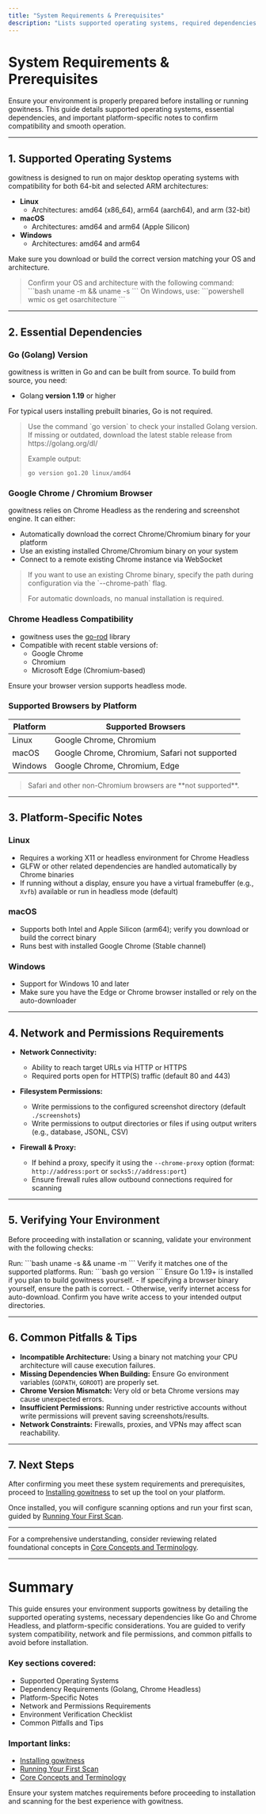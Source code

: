 ```yaml
---
title: "System Requirements & Prerequisites"
description: "Lists supported operating systems, required dependencies (such as Golang and compatibility with Chrome Headless), and platform-specific notes for Linux, macOS, and Windows. Helps users confirm their environment supports gowitness before proceeding."
---
```


# System Requirements & Prerequisites

Ensure your environment is properly prepared before installing or running gowitness. This guide details supported operating systems, essential dependencies, and important platform-specific notes to confirm compatibility and smooth operation.

---

## 1. Supported Operating Systems

gowitness is designed to run on major desktop operating systems with compatibility for both 64-bit and selected ARM architectures:

- **Linux**
  - Architectures: amd64 (x86_64), arm64 (aarch64), and arm (32-bit)
- **macOS**
  - Architectures: amd64 and arm64 (Apple Silicon)
- **Windows**
  - Architectures: amd64 and arm64

Make sure you download or build the correct version matching your OS and architecture.

> <Check>
> Confirm your OS and architecture with the following command:
> ```bash
> uname -m && uname -s
> ```
> On Windows, use:
> ```powershell
> wmic os get osarchitecture
> ```

---

## 2. Essential Dependencies

### Go (Golang) Version

gowitness is written in Go and can be built from source. To build from source, you need:

- Golang **version 1.19** or higher

For typical users installing prebuilt binaries, Go is not required.

> <Tip>
> Use the command `go version` to check your installed Golang version.
> If missing or outdated, download the latest stable release from https://golang.org/dl/
> 
> Example output:
> ```
> go version go1.20 linux/amd64
> ```

### Google Chrome / Chromium Browser

gowitness relies on Chrome Headless as the rendering and screenshot engine. It can either:

- Automatically download the correct Chrome/Chromium binary for your platform
- Use an existing installed Chrome/Chromium binary on your system
- Connect to a remote existing Chrome instance via WebSocket

> <Note>
> If you want to use an existing Chrome binary, specify the path during configuration via the `--chrome-path` flag.
>
> For automatic downloads, no manual installation is required.

### Chrome Headless Compatibility

- gowitness uses the [go-rod](https://github.com/go-rod/rod) library
- Compatible with recent stable versions of:
  - Google Chrome
  - Chromium
  - Microsoft Edge (Chromium-based)

Ensure your browser version supports headless mode.

### Supported Browsers by Platform

| Platform    | Supported Browsers                     |
|-------------|---------------------------------------|
| Linux       | Google Chrome, Chromium              |
| macOS       | Google Chrome, Chromium, Safari not supported |
| Windows     | Google Chrome, Chromium, Edge        |

> <Warning>
> Safari and other non-Chromium browsers are **not supported**.

---

## 3. Platform-Specific Notes

### Linux

- Requires a working X11 or headless environment for Chrome Headless
- GLFW or other related dependencies are handled automatically by Chrome binaries
- If running without a display, ensure you have a virtual framebuffer (e.g., `Xvfb`) available or run in headless mode (default)

### macOS

- Supports both Intel and Apple Silicon (arm64); verify you download or build the correct binary
- Runs best with installed Google Chrome (Stable channel)

### Windows

- Support for Windows 10 and later
- Make sure you have the Edge or Chrome browser installed or rely on the auto-downloader

---

## 4. Network and Permissions Requirements

- **Network Connectivity:**
  - Ability to reach target URLs via HTTP or HTTPS
  - Required ports open for HTTP(S) traffic (default 80 and 443)

- **Filesystem Permissions:**
  - Write permissions to the configured screenshot directory (default `./screenshots`)
  - Write permissions to output directories or files if using output writers (e.g., database, JSONL, CSV)

- **Firewall & Proxy:**
  - If behind a proxy, specify it using the `--chrome-proxy` option (format: `http://address:port` or `socks5://address:port`)
  - Ensure firewall rules allow outbound connections required for scanning

---

## 5. Verifying Your Environment

Before proceeding with installation or scanning, validate your environment with the following checks:

<Steps>
<Step title="Check Operating System and Architecture">
Run:
```bash
uname -s && uname -m
```
Verify it matches one of the supported platforms.
</Step>
<Step title="Verify Go Installation (Optional, for building from source)">
Run:
```bash
go version
```
Ensure Go 1.19+ is installed if you plan to build gowitness yourself.
</Step>
<Step title="Confirm Browser Availability">
- If specifying a browser binary yourself, ensure the path is correct.
- Otherwise, verify internet access for auto-download.
</Step>
<Step title="Check File System Permissions">
Confirm you have write access to your intended output directories.
</Step>
</Steps>

---

## 6. Common Pitfalls & Tips

- **Incompatible Architecture:** Using a binary not matching your CPU architecture will cause execution failures.
- **Missing Dependencies When Building:** Ensure Go environment variables (`GOPATH`, `GOROOT`) are properly set.
- **Chrome Version Mismatch:** Very old or beta Chrome versions may cause unexpected errors.
- **Insufficient Permissions:** Running under restrictive accounts without write permissions will prevent saving screenshots/results.
- **Network Constraints:** Firewalls, proxies, and VPNs may affect scan reachability.

---

## 7. Next Steps

After confirming you meet these system requirements and prerequisites, proceed to [Installing gowitness](/getting-started/getting-ready/installing-gowitness) to set up the tool on your platform.

Once installed, you will configure scanning options and run your first scan, guided by [Running Your First Scan](/getting-started/your-first-scan/running-your-first-scan).

---

For a comprehensive understanding, consider reviewing related foundational concepts in [Core Concepts and Terminology](/overview/introduction-foundations/concepts-terminology).


---

# Summary

This guide ensures your environment supports gowitness by detailing the supported operating systems, necessary dependencies like Go and Chrome Headless, and platform-specific considerations. You are guided to verify system compatibility, network and file permissions, and common pitfalls to avoid before installation.

### Key sections covered:
- Supported Operating Systems
- Dependency Requirements (Golang, Chrome Headless)
- Platform-Specific Notes
- Network and Permissions Requirements
- Environment Verification Checklist
- Common Pitfalls and Tips

### Important links:
- [Installing gowitness](/getting-started/getting-ready/installing-gowitness)
- [Running Your First Scan](/getting-started/your-first-scan/running-your-first-scan)
- [Core Concepts and Terminology](/overview/introduction-foundations/concepts-terminology)

Ensure your system matches requirements before proceeding to installation and scanning for the best experience with gowitness.